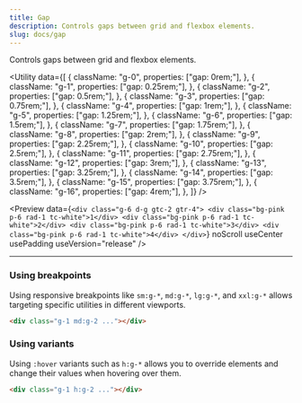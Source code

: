 ```yaml
---
title: Gap
description: Controls gaps between grid and flexbox elements.
slug: docs/gap
---
```


Controls gaps between grid and flexbox elements.

<Utility
  data={[
    {
      className: "g-0",
      properties: ["gap: 0rem;"],
    },
    {
      className: "g-1",
      properties: ["gap: 0.25rem;"],
    },
    {
      className: "g-2",
      properties: ["gap: 0.5rem;"],
    },
    {
      className: "g-3",
      properties: ["gap: 0.75rem;"],
    },
    {
      className: "g-4",
      properties: ["gap: 1rem;"],
    },
    {
      className: "g-5",
      properties: ["gap: 1.25rem;"],
    },
    {
      className: "g-6",
      properties: ["gap: 1.5rem;"],
    },
    {
      className: "g-7",
      properties: ["gap: 1.75rem;"],
    },
    {
      className: "g-8",
      properties: ["gap: 2rem;"],
    },
    {
      className: "g-9",
      properties: ["gap: 2.25rem;"],
    },
    {
      className: "g-10",
      properties: ["gap: 2.5rem;"],
    },
    {
      className: "g-11",
      properties: ["gap: 2.75rem;"],
    },
    {
      className: "g-12",
      properties: ["gap: 3rem;"],
    },
    {
      className: "g-13",
      properties: ["gap: 3.25rem;"],
    },
    {
      className: "g-14",
      properties: ["gap: 3.5rem;"],
    },
    {
      className: "g-15",
      properties: ["gap: 3.75rem;"],
    },
    {
      className: "g-16",
      properties: ["gap: 4rem;"],
    },
  ]}
/>

<Preview
  data={`<div class="g-6 d-g gtc-2 gtr-4">
      <div class="bg-pink p-6 rad-1 tc-white">1</div>
      <div class="bg-pink p-6 rad-1 tc-white">2</div>
      <div class="bg-pink p-6 rad-1 tc-white">3</div>
      <div class="bg-pink p-6 rad-1 tc-white">4</div>
    </div>`}
  noScroll
  useCenter
  usePadding
  useVersion="release"
/>

---

### Using breakpoints

Using responsive breakpoints like `sm:g-*`, `md:g-*`, `lg:g-*`, and `xxl:g-*` allows targeting specific utilities in different viewports.

```html "md:g-2"
<div class="g-1 md:g-2 ..."></div>
```

### Using variants

Using `:hover` variants such as `h:g-*` allows you to override elements and change their values when hovering over them.

```html "h:g-2"
<div class="g-1 h:g-2 ..."></div>
```
